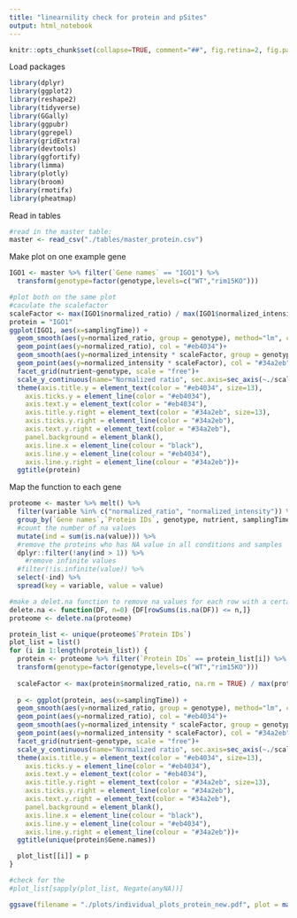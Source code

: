 ```yaml
---
title: "linearnility check for protein and pSites"
output: html_notebook
---
```


```r
knitr::opts_chunk$set(collapse=TRUE, comment="##", fig.retina=2, fig.path = "README_figs/README-")
```

Load packages
```r
library(dplyr)
library(ggplot2)
library(reshape2)
library(tidyverse)
library(GGally)
library(ggpubr)
library(ggrepel)
library(gridExtra)
library(devtools)
library(ggfortify)
library(limma)
library(plotly)
library(broom)
library(rmotifx)
library(pheatmap)
```

Read in tables
```r
#read in the master table: 
master <- read_csv("./tables/master_protein.csv")
```

Make plot on one example gene 
```r
IGO1 <- master %>% filter(`Gene names` == "IGO1") %>%
  transform(genotype=factor(genotype,levels=c("WT","rim15KO")))

#plot both on the same plot
#caculate the scalefactor
scaleFactor <- max(IGO1$normalized_ratio) / max(IGO1$normalized_intensity)
protein = "IGO1"
ggplot(IGO1, aes(x=samplingTime)) +
  geom_smooth(aes(y=normalized_ratio, group = genotype), method="lm", col = "#eb4034") +
  geom_point(aes(y=normalized_ratio), col = "#eb4034")+
  geom_smooth(aes(y=normalized_intensity * scaleFactor, group = genotype), method="lm", col = "#34a2eb") +
  geom_point(aes(y=normalized_intensity * scaleFactor), col = "#34a2eb")+
  facet_grid(nutrient~genotype, scale = "free")+
  scale_y_continuous(name="Normalized ratio", sec.axis=sec_axis(~./scaleFactor, name="Normalized intensity"))  +
  theme(axis.title.y = element_text(color = "#eb4034", size=13),
    axis.ticks.y = element_line(color = "#eb4034"),
    axis.text.y = element_text(color = "#eb4034"), 
    axis.title.y.right = element_text(color = "#34a2eb", size=13),
    axis.ticks.y.right = element_line(color = "#34a2eb"),
    axis.text.y.right = element_text(color = "#34a2eb"),
    panel.background = element_blank(),
    axis.line.x = element_line(colour = "black"),
    axis.line.y = element_line(colour = "#eb4034"),
    axis.line.y.right = element_line(colour = "#34a2eb"))+
  ggtitle(protein)
```

Map the function to each gene
```r
proteome <- master %>% melt() %>%
  filter(variable %in% c("normalized_ratio", "normalized_intensity")) %>%
  group_by(`Gene names`,`Protein IDs`, genotype, nutrient, samplingTime, variable) %>%
  #count the number of na values
  mutate(ind = sum(is.na(value))) %>% 
  #remove the proteins who has NA value in all conditions and samples
  dplyr::filter(!any(ind > 1)) %>%
    #remove infinite values
  #filter(!is.infinite(value)) %>%
  select(-ind) %>% 
  spread(key = variable, value = value)

#make a delet.na function to remove na values for each row with a certain number  
delete.na <- function(DF, n=0) {DF[rowSums(is.na(DF)) <= n,]}
proteome <- delete.na(proteome)

protein_list <- unique(proteome$`Protein IDs`)
plot_list = list()
for (i in 1:length(protein_list)) {
  protein <- proteome %>% filter(`Protein IDs` == protein_list[i]) %>%
  transform(genotype=factor(genotype,levels=c("WT","rim15KO")))
  
  scaleFactor <- max(protein$normalized_ratio, na.rm = TRUE) / max(protein$normalized_intensity)
  
  p <- ggplot(protein, aes(x=samplingTime)) +
  geom_smooth(aes(y=normalized_ratio, group = genotype), method="lm", col = "#eb4034") +
  geom_point(aes(y=normalized_ratio), col = "#eb4034")+
  geom_smooth(aes(y=normalized_intensity * scaleFactor, group = genotype), method="lm", col = "#34a2eb") +
  geom_point(aes(y=normalized_intensity * scaleFactor), col = "#34a2eb")+
  facet_grid(nutrient~genotype, scale = "free")+
  scale_y_continuous(name="Normalized ratio", sec.axis=sec_axis(~./scaleFactor, name="Normalized intensity"))  +
  theme(axis.title.y = element_text(color = "#eb4034", size=13),
    axis.ticks.y = element_line(color = "#eb4034"),
    axis.text.y = element_text(color = "#eb4034"), 
    axis.title.y.right = element_text(color = "#34a2eb", size=13),
    axis.ticks.y.right = element_line(color = "#34a2eb"),
    axis.text.y.right = element_text(color = "#34a2eb"),
    panel.background = element_blank(),
    axis.line.x = element_line(colour = "black"),
    axis.line.y = element_line(colour = "#eb4034"),
    axis.line.y.right = element_line(colour = "#34a2eb"))+
  ggtitle(unique(protein$Gene.names))

  plot_list[[i]] = p
}

#check for the 
#plot_list[sapply(plot_list, Negate(anyNA))]

ggsave(filename = "./plots/individual_plots_protein_new.pdf", plot = marrangeGrob(plot_list, nrow=4, ncol=3), width = 15, height = 10)
```
